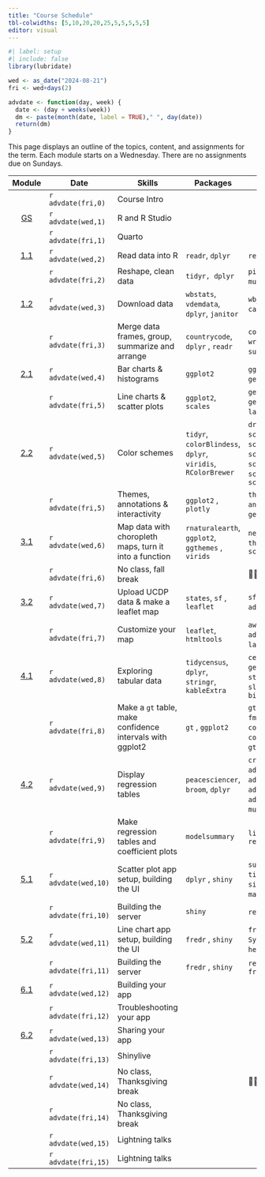 ```yaml
---
title: "Course Schedule"
tbl-colwidths: [5,10,20,20,25,5,5,5,5,5]
editor: visual
---
```


```r
#| label: setup
#| include: false
library(lubridate)

wed <- as_date("2024-08-21")
fri <- wed+days(2)

advdate <- function(day, week) {
  date <- (day + weeks(week))
  dm <- paste(month(date, label = TRUE)," ", day(date))
  return(dm)  
}
```

This page displays an outline of the topics, content, and assignments for the term. Each module starts on a Wednesday. There are no assignments due on Sundays.

::: column-screen-inset-right
|                        Module                        | Date                | Skills                                                    | Packages                                                     | Functions                                                                                                                                                                           |                                      Readings                                       |                                                                  Reference                                                                  |                       Slides                        |                                                                                             Videos                                                                                              |                                                          Assignments                                                           |
|:------:|--------|--------|--------|--------|:------:|:------:|:------:|:------:|:------:|
|                                                      | `r advdate(fri,0)`  | Course Intro                                              |                                                              |                                                                                                                                                                                     |                                                                                     |                                                                                                                                             |                                                     |                                                                                                                                                                                                 |                                                                                                                                |
| [GS](/modules/getting-started.qmd "Getting Started") | `r advdate(wed,1)`  | R and R Studio                                            |                                                              |                                                                                                                                                                                     |                                                                                     |                        [📖](https://www.tidyverse.org/blog/2017/12/workflow-vs-script/ "project-oriented workflow")                         |              [🖥️](slides/week-1.2.qmd)              |                                                                       [🖥️](https://youtu.be/gssjyyl7vxI "R and RStudio")                                                                        |                                                                                                                                |
|                                                      | `r advdate(fri,1)`  | Quarto                                                    |                                                              |                                                                                                                                                                                     |                                                                                     |                                          [📖](https://happygitwithr.com/ "Chaps 4, 6, 7, 9 & 12")                                           |              [🖥️](slides/week-2.1.qmd)              |                                           [🖥️](https://youtu.be/c654j7aQjcg "Quarto")[🖥️](https://youtu.be/ApvMnAfQe8A "GitHub and GitHub Classroom")                                           |                                                                                                                                |
|     [1.1](/modules/module-1.1.qmd "Module 1.1")      | `r advdate(wed,2)`  | Read data into R                                          | `readr`, `dplyr`                                             | `read_csv()`, `glimpse()`                                                                                                                                                           |                                                                                     |                                 [📖](https://r4ds.hadley.nz/data-import.html#introduction "r4ds 8.1 & 8.2")                                 |              [🖥️](slides/week-3.1.qmd)              |                               [🖥️](https://youtu.be/YLOaKB8dfF4 "Downloading World Bank data")[🖥️](https://youtu.be/XOGXn8IiHK8 "Reading data from a flat file")                                |                                                                                                                                |
|                                                      | `r advdate(fri,2)`  | Reshape, clean data                                       | `tidyr, dplyr`                                               | `pivot_longer(), mutate()`, `mutate_at()`, `substring()`                                                                                                                            |                                                                                     |                                        [📖](https://r4ds.hadley.nz/data-tidy.html "r4ds 6.1 & 6.3")                                         |              [🖥️](slides/week-3.2.qmd)              |             [🖥️](https://youtu.be/ud36szsO9a4 "Reshaping data")[🖥️](https://youtu.be/-JT8JSR1z5A "Strings & variable types")[🖥️](https://youtu.be/7bgoebbzfKQ "Cleaning var names")             |                                                                                                                                |
|     [1.2](/modules/module-1.2.qmd "Module 1.2")      | `r advdate(wed,3)`  | Download data                                             | `wbstats`, `vdemdata`, `dplyr`, `janitor`                    | `wb_data()`, `vdem`, `select_()`, `filter()`, `case_match()`, `round_to_fraction()`                                                                                                 |    [📖](https://link.springer.com/article/10.1057/palgrave.ap.5500151 "Norris")     |                                                                                                                                             |              [🖥️](slides/week-4.1.qmd)              |                           [🖥️](https://youtu.be/cBRTP2imt_o "Dowload data from the World Bank")[🖥️](https://youtu.be/7CvYTeMP_PU "Filter data and select variables")                            |                                                                                                                                |
|                                                      | `r advdate(fri,3)`  | Merge data frames, group, summarize and arrange           | `countrycode`, `dplyr` , `readr`                             | `countrycode()`, `left_join()`, `write_csv()`, `group_by()`, `summarize()`, `arrange()`                                                                                             |                                                                                     | [📖](https://r4ds.hadley.nz/joins.html#sec-mutating-joins "r4ds, 20.3") [📖](https://r4ds.hadley.nz/data-transform.html#groups "r4ds, 4.5") |              [🖥️](slides/week-4.2.qmd)              | [🖥️](https://youtu.be/ZGD0kO_iwAM "Add country codes to data frame")[🖥️](https://youtu.be/wNF3ZPneHWw "Merge two data frames")[🖥️](https://youtu.be/2nX9p6arQjg "Group, summarize and arrange") |                                [🧮](/assignments/coding-assignment-1.qmd "Coding Assignment 1")                                |
|     [2.1](/modules/module-2.1.qmd "Module 2.1")      | `r advdate(wed,4)`  | Bar charts & histograms                                   | `ggplot2`                                                    | `ggplot()`, `geom_col()`, `geom_histogram()`, `aes()`, `labs()`                                                                                                                     |                                                                                     |        [📖](https://r4ds.hadley.nz/data-visualize.html "r4ds, 2")[📖](https://r4ds.hadley.nz/communication.html#labels "r4ds, 12.2")        |              [🖥️](slides/week-5.1.qmd)              |                                                 [🖥️](https://youtu.be/hl02sVTyCRA "Bar charts")[🖥️](https://youtu.be/LuNDAIQXx9w "Histograms")                                                  |                                                                                                                                |
|                                                      | `r advdate(fri,5)`  | Line charts & scatter plots                               | `ggplot2`, `scales`                                          | `geom_line()` , `geom_point()`, `geom_smooth()`, `scale_x_log10(),` `label_number()`, `geom_text()`                                                                                 |                                                                                     |                                         [📖](https://r4ds.hadley.nz/layers.html "r4ds, 10.1-10.4")                                          |              [🖥️](slides/week-5.2.qmd)              |                                               [🖥️](https://youtu.be/cHos9y261SQ "Line charts")[🖥️](https://youtu.be/Cvme3C268wE "Scatter plots")                                                |                                                                                                                                |
|     [2.2](/modules/module-2.2.qmd "Module 2.2")      | `r advdate(wed,5)`  | Color schemes                                             | `tidyr`, `colorBlindess`, `dplyr`, `viridis`, `RColorBrewer` | `drop_na()`, `cvdPlot()`, `scale_fill_manual()`, `scale_fill_viridis_d()`, `scale_fill_brewer()`, `scale_color_manual()`, `scale_color_viridis_d()`, `scale_color_brewer`           |     [📖](https://www-jstor-org.proxygw.wrlc.org/stable/1951731?seq=8 "Lipset")      |                                     [📖](https://r4ds.hadley.nz/communication.html#scales "r4ds, 12.4")                                     |              [🖥️](slides/week-6.1.qmd)              |                                                                       [🖥️](https://youtu.be/fBCtSjg_-Ik "Color schemes")                                                                        |                                                                                                                                |
|                                                      | `r advdate(fri,5)`  | Themes, annotations & interactivity                       | `ggplot2` , `plotly`                                         | `theme_dark()`, `theme_minimal()`, `annotate()`, `geom_hline()`, ``` geom_vline(),``ggplotly() ```, `layout()`                                                                      |                                                                                     |                               [📖](https://r4ds.hadley.nz/communication.html#annotations "r4ds, 12.3 & 12.5")                               |              [🖥️](slides/week-6.2.qmd)              |                          [🖥️](https://youtu.be/Le0OJXdsy3o "Themes")[🖥️](https://youtu.be/uEpBMgWilXc "Annotations")[🖥️](https://youtu.be/T-7jtbcwaJ0 "Interactivity")                          |                                [🧮](/assignments/coding-assignment-2.qmd "Coding Assignment 2")                                |
|     [3.1](/modules/module-3.1.qmd "Module 3.1")      | `r advdate(wed,6)`  | Map data with choropleth maps, turn it into a function    | `rnaturalearth`, `ggplot2`, `ggthemes` , `virids`            | `ne_countries()`, `geom_sf()`, `theme_map()` , `theme()` , `scale_fill_viridis_c()`                                                                                                 |                                                                                     |                                                                                                                                             | [🖥️](slides/week-7.1.qmd) [🖥️](slides/week-7.2.qmd) |         [🖥️](https://youtu.be/HB3PMF93hzs "Choropleth maps")[🖥️](https://youtu.be/5RnnGov3Iw4 "Map World Bank data")[🖥️](https://youtu.be/m42vrbEEHT4 "Turn your map into a function")          |                                                                                                                                |
|                                                      | `r advdate(fri,6)`  | No class, fall break                                      |                                                              | 🍁🍂🎃                                                                                                                                                                              |                                                                                     |                                                                                                                                             |                                                     |                                                                                                                                                                                                 |                                                                                                                                |
|     [3.2](/modules/module-3.2.qmd "Module 3.2")      | `r advdate(wed,7)`  | Upload UCDP data & make a leaflet map                     | `states`, `sf` , `leaflet`                                   | `sfind()`, `st_as_sf()` , `leaflet()`, `addTiles()`, `addMarkers()`, `setView()`                                                                                                    | [📖](https://www-jstor-org.proxygw.wrlc.org/stable/j.ctt7s3wz.10 "Ross, Chapter 3") |                                                                                                                                             |              [🖥️](slides/week-8.1.qmd)              |                                          [🖥️](https://youtu.be/If2PwFv90iI "Upload UCDP data")[🖥️](https://youtu.be/hHUPqgHRqYU "Make a leaflet map")                                           |                                                                                                                                |
|                                                      | `r advdate(fri,7)`  | Customize your map                                        | `leaflet`, `htmltools`                                       | `awesomeIcons()`,`addAwesomeMarkers()`, `addProviderTiles()`, `sprintf()`, `lapply()`, `HTML`                                                                                       |                                                                                     |                                                                                                                                             |                                                     |                                                                     [🖥️](https://youtu.be/qLYeSsoDvgs "Customize your map")                                                                     |                                [🧮](/assignments/coding-assignment-3.qmd "Coding Assignment 3")                                |
|     [4.1](/modules/module-4.1.qmd "Module 4.1")      | `r advdate(wed,8)`  | Exploring tabular data                                    | `tidycensus`, `dplyr`, `stringr`, `kableExtra`               | `census_api_key()`, `load_variables()`, `get_acs()`, `rename()`, `rename_with`, `str_remove()`, `kable()`, `slice_max()`, `slice_min()`, `slice_sample()`, `bind_rows()`            |                                                                                     |                                                                                                                                             |              [🖥️](slides/week-9.1.qmd)              |                   [🖥️](Working%20with%20tidycensus "https://www.youtube.com/embed/wo9vZccmqwc")[🖥️](https://www.youtube.com/embed/wo9vZccmqwc "Explore data with kableExtra")                   |                                                                                                                                |
|                                                      | `r advdate(fri,8)`  | Make a `gt` table, make confidence intervals with ggplot2 | `gt` , `ggplot2`                                             | `gt()`, `tab_header()`, `cols_label()`, `fmt_currency()`, `tab_source_note()`, `cols_width()`, `opt_table_font()`, `cols_align()`, `tab_options()`, `gtsave()` , `geom_errorbar()`  |                                                                                     |                                                                                                                                             |              [🖥️](slides/week-9.2.qmd)              |                           [🖥️](https://www.youtube.com/embed/wo9vZccmqwc "Make a gt table")[🖥️](https://www.youtube.com/embed/wo9vZccmqwc "Make a coefficient plot")                            |                                                                                                                                |
|     [4.2](/modules/module-4.2.qmd "Module 4.2")      | `r advdate(wed,9)`  | Display regression tables                                 | `peacesciencer`, `broom`, `dplyr`                            | `create_stateyears()`, `add_ucdp_acd()`, `add_democracy()`, `add_creg_fractionalization()`, `add_sdp_gdp()`, `add_rugged_terrain()`, `tidy()`, `mutate_if()`, `glm()`, `binomial()` |            [📖](https://www.jstor.org/stable/3118222 "Fearon & Laitin")             |                                                                                                                                             |             [🖥️](slides/week-10.1.qmd)              |                                                                                               🖥️                                                                                                |                                                                                                                                |
|                                                      | `r advdate(fri,9)`  | Make regression tables and coefficient plots              | `modelsummary`                                               | `list()`, `modelsummary()`, `modelplot()`, `rev()`                                                                                                                                  |                                                                                     |                                                                                                                                             |                                                     |                                                                                              🖥️🖥️                                                                                               | [✍️](project/project-assignment-1.qmd "Project Assignment 1") [🧮](/assignments/coding-assignment-4.qmd "Coding Assignment 4") |
|     [5.1](/modules/module-5.1.qmd "Module 5.1")      | `r advdate(wed,10)` | Scatter plot app setup, building the UI                   | `dplyr` , `shiny`                                            | `summarize_all()`, `fluidPage()`, `titlePanel()`, `sidebarLayout()`, `sidebarPanel()`, `selectInput()`, `mainPanel()`, `plotOutput()`                                               |                                                                                     |                                                                                                                                             |             [🖥️](slides/week-11.1.qmd)              |                                                                                              🖥️🖥️                                                                                               |                                                                                                                                |
|                                                      | `r advdate(fri,10)` | Building the server                                       | `shiny`                                                      | `renderPlot()`, `shinyApp()`                                                                                                                                                        |                                                                                     |                                                                                                                                             |                                                     |                                                                                               🖥️                                                                                                |                                                                                                                                |
|     [5.2](/modules/module-5.2.qmd "Module 5.2")      | `r advdate(wed,11)` | Line chart app setup, building the UI                     | `fredr` , `shiny`                                            | `fredr_set_key()` , `as.Date()` , `Sys.Date()` , `column()`, `wellPanel()`, `helpText()`, `sliderInput()`                                                                           |       [📖](https://muse-jhu-edu.proxygw.wrlc.org/article/225602 "Huntington")       |                                                                                                                                             |             [🖥️](slides/week-12.1.qmd)              |                                                                                              🖥️🖥️                                                                                               |                                                                                                                                |
|                                                      | `r advdate(fri,11)` | Building the server                                       | `fredr` , `shiny`                                            | `reactive()`, `fredr()`, `fred_indicator()`                                                                                                                                         |                                                                                     |                                                                                                                                             |                                                     |                                                                                               🖥️                                                                                                | [✍️](project/project-assignment-2.qmd "Project Assignment 2") [🧮](/assignments/coding-assignment-5.qmd "Coding Assignment 5") |
|     [6.1](/modules/module-6.1.qmd "Module 6.1")      | `r advdate(wed,12)` | Building your app                                         |                                                              |                                                                                                                                                                                     |                                                                                     |                                                                                                                                             |                                                     |                                                                                               🖥️                                                                                                |                                                                                                                                |
|                                                      | `r advdate(fri,12)` | Troubleshooting your app                                  |                                                              |                                                                                                                                                                                     |                                                                                     |                                                                                                                                             |                                                     |                                                                                                                                                                                                 |                                                                                                                                |
|     [6.2](/modules/module-6.2.qmd "Module 6.2")      | `r advdate(wed,13)` | Sharing your app                                          |                                                              |                                                                                                                                                                                     |                                                                                     |                                                                                                                                             |                                                     |                                                                                               🖥️                                                                                                |                                                                                                                                |
|                                                      | `r advdate(fri,13)` | Shinylive                                                 |                                                              |                                                                                                                                                                                     |                                                                                     |                                                                                                                                             |                                                     |                                                                                                                                                                                                 |                                                                                                                                |
|                                                      | `r advdate(wed,14)` | No class, Thanksgiving break                              |                                                              | 🦃🥧🍂                                                                                                                                                                              |                                                                                     |                                                                                                                                             |                                                     |                                                                                                                                                                                                 |                                                                                                                                |
|                                                      | `r advdate(fri,14)` | No class, Thanksgiving break                              |                                                              |                                                                                                                                                                                     |                                                                                     |                                                                                                                                             |                                                     |                                                                                                                                                                                                 |                                                                                                                                |
|                                                      | `r advdate(wed,15)` | Lightning talks                                           |                                                              |                                                                                                                                                                                     |                                                                                     |                                                                                                                                             |                                                     |                                                                                                                                                                                                 |                                                                                                                                |
|                                                      | `r advdate(fri,15)` | Lightning talks                                           |                                                              |                                                                                                                                                                                     |                                                                                     |                                                                                                                                             |                                                     |                                                                                                                                                                                                 |                                 [✍️](project/project-assignment-3.qmd "Project Assignment 3")                                  |
:::
